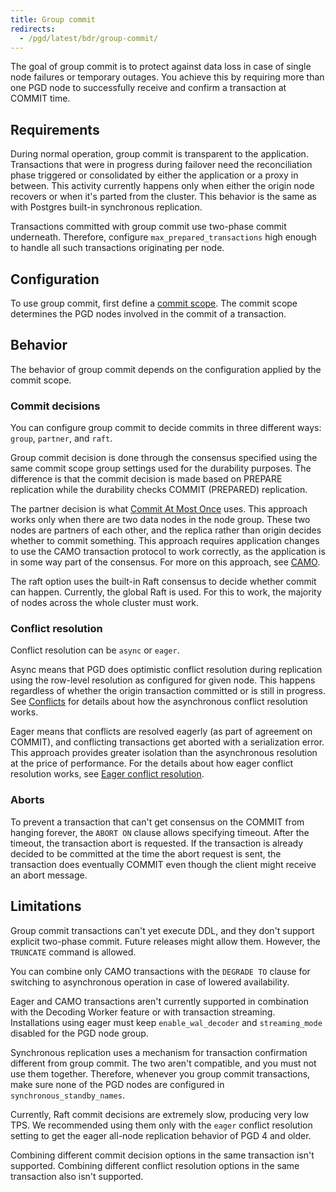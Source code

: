 ```yaml
---
title: Group commit
redirects:
  - /pgd/latest/bdr/group-commit/
---
```


The goal of group commit is to protect against data loss
in case of single node failures or temporary outages. You achieve this
by requiring more than one PGD node to successfully receive and
confirm a transaction at COMMIT time.

## Requirements

During normal operation, group commit is transparent to the
application. Transactions that were in progress during failover need the
reconciliation phase triggered or consolidated by either the application or a
proxy in between. This activity currently happens only when either the origin node
recovers or when it's parted from the cluster. This behavior is the same as with
Postgres built-in synchronous replication.

Transactions committed with group commit use two-phase commit underneath.
Therefore, configure `max_prepared_transactions` high enough to handle all such
transactions originating per node.

## Configuration

To use group commit, first define a [commit scope](commit-scopes). The commit scope
determines the PGD nodes involved in the commit of a transaction.

## Behavior

The behavior of group commit depends on the configuration applied by the commit
scope.

### Commit decisions

You can configure group commit to decide commits in three different ways: `group`,
`partner`, and `raft`.

Group commit decision is done through the consensus specified using the same
commit scope group settings used for the durability purposes. The difference
is that the commit decision is made based on PREPARE replication while the
durability checks COMMIT (PREPARED) replication.

The partner decision is what [Commit At Most Once](camo) uses. This approach
works only when there are two data nodes in the node group. These two nodes are
partners of each other, and the replica rather than origin decides whether
to commit something. This approach requires application changes to use
the CAMO transaction protocol to work correctly, as the application is in some way
part of the consensus. For more on this approach, see [CAMO](camo).

The raft option uses the built-in Raft consensus to decide whether
commit can happen. Currently, the global Raft is used. For this to work, the majority
of nodes across the whole cluster must work.

### Conflict resolution

Conflict resolution can be `async` or `eager`.

Async means that PGD does optimistic conflict resolution during replication using the row-level resolution as configured for given node. This happens regardless of whether the origin transaction committed or is still in progress. See
[Conflicts](../consistency/conflicts) for details about
how the asynchronous conflict resolution works.

Eager means that conflicts are resolved eagerly (as part of agreement on COMMIT),
and conflicting transactions get aborted with a serialization error. This approach
provides greater isolation than the asynchronous resolution at the price of
performance. For the details about how eager conflict resolution works, see
[Eager conflict resolution](../consistency/eager).

### Aborts

To prevent a transaction that can't get consensus on the COMMIT from hanging
forever, the `ABORT ON` clause allows specifying timeout. After the timeout, the
transaction abort is requested. If the transaction is already
decided to be committed at the time the abort request is sent, the transaction
does eventually COMMIT even though the client might receive an abort message.

## Limitations

Group commit transactions can't yet execute DDL,
and they don't support explicit two-phase commit. Future releases might allow them.
However, the `TRUNCATE` command is allowed.

You can combine only CAMO transactions with the `DEGRADE TO` clause for switching
to asynchronous operation in case of lowered availability.

Eager and CAMO transactions aren't currently supported in combination
with the Decoding Worker feature or with transaction streaming.
Installations using eager must keep `enable_wal_decoder` and `streaming_mode`
disabled for the PGD node group.

Synchronous replication uses a mechanism for transaction confirmation
different from group commit. The two aren't compatible, and you must not use
them together. Therefore, whenever you group commit transactions,
make sure none of the PGD nodes are configured in
`synchronous_standby_names`.

Currently, Raft commit decisions are extremely slow, producing very low TPS. We recommended 
using them only with the `eager` conflict resolution setting
to get the eager all-node replication behavior of PGD 4 and older.

Combining different commit decision options in the same transaction isn't
supported. Combining different conflict resolution options in the same transaction also isn't
supported.
